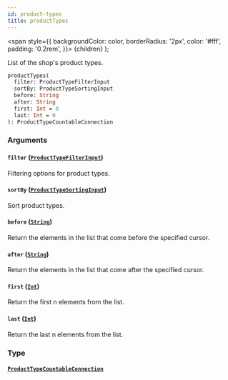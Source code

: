 ```yaml
---
id: product-types
title: productTypes
---
```


<span
style={{
      backgroundColor: color,
      borderRadius: '2px',
      color: '#fff',
      padding: '0.2rem',
    }}>
{children}
</span>
);

List of the shop's product types.

```graphql
productTypes(
  filter: ProductTypeFilterInput
  sortBy: ProductTypeSortingInput
  before: String
  after: String
  first: Int = 0
  last: Int = 0
): ProductTypeCountableConnection

```

### Arguments

#### `filter` ([`ProductTypeFilterInput`](/api-reference/inputs/product-type-filter-input.mdx))

Filtering options for product types.

#### `sortBy` ([`ProductTypeSortingInput`](/api-reference/inputs/product-type-sorting-input.mdx))

Sort product types.

#### `before` ([`String`](/api-reference/scalars/string.mdx))

Return the elements in the list that come before the specified cursor.

#### `after` ([`String`](/api-reference/scalars/string.mdx))

Return the elements in the list that come after the specified cursor.

#### `first` ([`Int`](/api-reference/scalars/int.mdx))

Return the first n elements from the list.

#### `last` ([`Int`](/api-reference/scalars/int.mdx))

Return the last n elements from the list.

### Type

#### [`ProductTypeCountableConnection`](/api-reference/objects/product-type-countable-connection.mdx)

